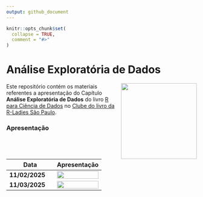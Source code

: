 ```yaml
---
output: github_document
---
```


```r
knitr::opts_chunk$set(
  collapse = TRUE,
  comment = "#>"
)
```


# Análise Exploratória de Dados

<img src="figs/livro.png" align="right" width="200px"/>

Este repositório contém os materiais referentes a apresentação do Capítulo **Análise Exploratória de Dados** do livro [R para Ciência de Dados](https://pt.r4ds.hadley.nz) no [Clube do livro da R-Ladies São Paulo](https://github.com/R-Ladies-Sao-Paulo/2024-clube-do-livro-r4ds).

### Apresentação

Data | Apresentação
 --- | ---                
**11/02/2025** | [<img src="figs/clube_do_livro_encontro10.png" width="100%;"/>](https://www.youtube.com/watch?v=zgLpS4TDnFo)<br /> |
**11/03/2025** | [<img src="figs/clube_do_livro_encontro11.png" width="100%;"/>](https://www.youtube.com/watch?v=BxccJWsWlcU)<br />

